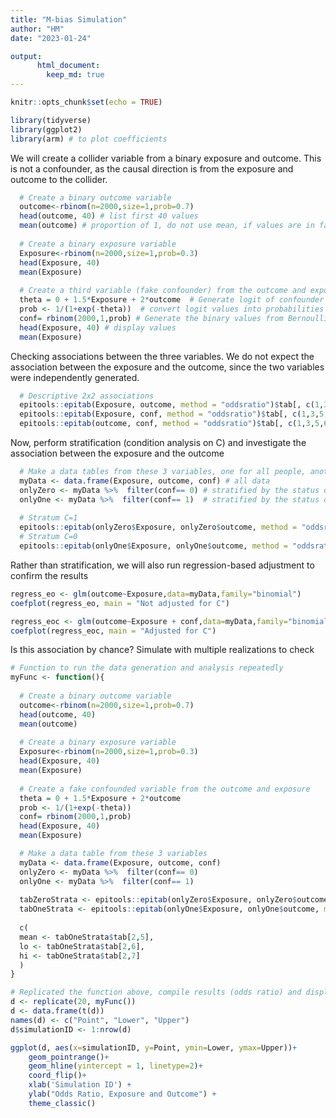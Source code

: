 ```yaml
---
title: "M-bias Simulation"
author: "HM"
date: "2023-01-24"

output:
      html_document:
        keep_md: true
---
```


```r
knitr::opts_chunk$set(echo = TRUE)

library(tidyverse)
library(ggplot2)
library(arm) # to plot coefficients

```


We will create a collider variable from a binary exposure and outcome. This is not a confounder, as the causal direction is from the exposure and outcome to the collider. 
```r
  # Create a binary outcome variable 
  outcome<-rbinom(n=2000,size=1,prob=0.7)
  head(outcome, 40) # list first 40 values
  mean(outcome) # proportion of 1, do not use mean, if values are in factor (categorical)
  
  # Create a binary exposure variable 
  Exposure<-rbinom(n=2000,size=1,prob=0.3)
  head(Exposure, 40)
  mean(Exposure)
  
  # Create a third variable (fake confounder) from the outcome and exposure  
  theta = 0 + 1.5*Exposure + 2*outcome  # Generate logit of confounder
  prob <- 1/(1+exp(-theta))  # convert logit values into probabilities
  conf= rbinom(2000,1,prob) # Generate the binary values from Bernoulli based the probabilities
  head(Exposure, 40) # display values 
  mean(Exposure)
```


Checking associations between the three variables. We do not expect the association between the exposure and the outcome, since the two variables were independently generated. 
```r
  # Descriptive 2x2 associations 
  epitools::epitab(Exposure, outcome, method = "oddsratio")$tab[, c(1,3,5,6,7,8)]
  epitools::epitab(Exposure, conf, method = "oddsratio")$tab[, c(1,3,5,6,7,8)]
  epitools::epitab(outcome, conf, method = "oddsratio")$tab[, c(1,3,5,6,7,8)]
```


Now, perform stratification (condition analysis on C) and investigate the association between the exposure and the outcome 
```r
  # Make a data tables from these 3 variables, one for all people, another for people restricted to C=1, and the third for C=0
  myData <- data.frame(Exposure, outcome, conf) # all data
  onlyZero <- myData %>%  filter(conf== 0) # stratified by the status of C
  onlyOne <- myData %>%  filter(conf== 1)  # stratified by the status of C
  
  # Stratum C=1
  epitools::epitab(onlyZero$Exposure, onlyZero$outcome, method = "oddsratio")$tab[, c(1,3,5,6,7,8)]
  # Stratum C=0
  epitools::epitab(onlyOne$Exposure, onlyOne$outcome, method = "oddsratio")$tab[, c(1,3,5,6,7,8)]

```

Rather than stratification, we will also run regression-based adjustment to confirm the results 
```r
regress_eo <- glm(outcome~Exposure,data=myData,family="binomial")
coefplot(regress_eo, main = "Not adjusted for C")

regress_eoc <- glm(outcome~Exposure + conf,data=myData,family="binomial")
coefplot(regress_eoc, main = "Adjusted for C")
```


Is this association by chance? Simulate with multiple realizations to check 
```r
# Function to run the data generation and analysis repeatedly 
myFunc <- function(){
  
  # Create a binary outcome variable 
  outcome<-rbinom(n=2000,size=1,prob=0.7)
  head(outcome, 40)
  mean(outcome)
  
  # Create a binary exposure variable 
  Exposure<-rbinom(n=2000,size=1,prob=0.3)
  head(Exposure, 40)
  mean(Exposure)
  
  # Create a fake confounded variable from the outcome and exposure  
  theta = 0 + 1.5*Exposure + 2*outcome 
  prob <- 1/(1+exp(-theta))  
  conf= rbinom(2000,1,prob)
  head(Exposure, 40)
  mean(Exposure)

  # Make a data table from these 3 variables 
  myData <- data.frame(Exposure, outcome, conf)
  onlyZero <- myData %>%  filter(conf== 0) 
  onlyOne <- myData %>%  filter(conf== 1) 
  
  tabZeroStrata <- epitools::epitab(onlyZero$Exposure, onlyZero$outcome, method = "oddsratio")
  tabOneStrata <- epitools::epitab(onlyOne$Exposure, onlyOne$outcome, method = "oddsratio")
  
  c(
  mean <- tabOneStrata$tab[2,5],
  lo <- tabOneStrata$tab[2,6],
  hi <- tabOneStrata$tab[2,7]
  )
}

# Replicated the function above, compile results (odds ratio) and display as a forestplot 
d <- replicate(20, myFunc())
d <- data.frame(t(d))
names(d) <- c("Point", "Lower", "Upper")
d$simulationID <- 1:nrow(d)

ggplot(d, aes(x=simulationID, y=Point, ymin=Lower, ymax=Upper))+
    geom_pointrange()+
    geom_hline(yintercept = 1, linetype=2)+
    coord_flip()+
    xlab('Simulation ID') + 
    ylab("Odds Ratio, Exposure and Outcome") + 
    theme_classic()

```